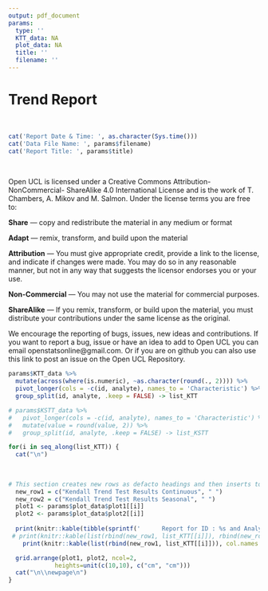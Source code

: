 ```yaml
---
output: pdf_document
params:
  type: ''
  KTT_data: NA
  plot_data: NA
  title: ''
  filename: ''
---
```


# Trend Report
<p>&nbsp;</p>
```r
cat('Report Date & Time: ', as.character(Sys.time()))
cat('Data File Name: ', params$filename)
cat('Report Title: ', params$title)
```
<p>&nbsp;</p>
Open UCL is licensed under a Creative Commons Attribution-NonCommercial- ShareAlike 4.0 International License and is the work of T. Chambers, A. Mikov and M. Salmon. Under the license terms you are free to:

**Share** — copy and redistribute the material
in any medium or format

**Adapt** — remix, transform, and build upon
the material

**Attribution** — You must give appropriate
credit, provide a link to the license,
and indicate if changes were made. You
may do so in any reasonable manner, but
not in any way that suggests the
licensor endorses you or your use.

**Non-Commercial** — You may not use the
material for commercial purposes.

**ShareAlike** — If you remix, transform, or
build upon the material, you must distribute
your contributions under the same license
as the original.

We encourage the reporting of bugs, issues, new ideas and contributions. If you want to report a bug, issue or have an idea to add to Open UCL you can email openstatsonline@gmail.com. Or if you are on github you can also use this link to post an issue on the Open UCL Repository.

\newpage
```r
params$KTT_data %>%
  mutate(across(where(is.numeric), ~as.character(round(., 2)))) %>%
  pivot_longer(cols = -c(id, analyte), names_to = 'Characteristic') %>%
  group_split(id, analyte, .keep = FALSE) -> list_KTT

# params$KSTT_data %>%
#   pivot_longer(cols = -c(id, analyte), names_to = 'Characteristic') %>%
#   mutate(value = round(value, 2)) %>%
#   group_split(id, analyte, .keep = FALSE) -> list_KSTT
```

```r
for(i in seq_along(list_KTT)) {
  cat("\n")
  
  
  
# This section creates new rows as defacto headings and then inserts to tmp table using rbind. This is a temporary workaround
  new_row1 = c("Kendall Trend Test Results Continuous", " ")
  new_row2 = c("Kendall Trend Test Results Seasonal", " ")
  plot1 <- params$plot_data$plot1[[i]]
  plot2 <- params$plot_data$plot2[[i]]
  
  print(knitr::kable(tibble(sprintf('      Report for ID : %s and Analyte : %s\n', params$KTT_data$id[i], params$KTT_data$analyte[i])), col.names = NULL, row.names = FALSE))
 # print(knitr::kable(list(rbind(new_row1, list_KTT[[i]]), rbind(new_row2, #list_KSTT[[i]])), col.names = NULL))
    print(knitr::kable(list(rbind(new_row1, list_KTT[[i]])), col.names = NULL))

  grid.arrange(plot1, plot2, ncol=2,
             heights=unit(c(10,10), c("cm", "cm")))
  cat("\n\\newpage\n")
}
```

